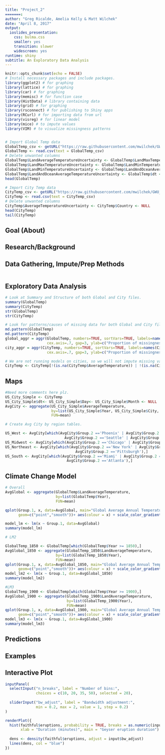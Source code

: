 ```yaml
---
title: "Project_2"
=======:
author: "Greg Ricalde, Amelia Kelly & Matt Wilchek"
date: "April 8, 2017"
output:
  ioslides_presentation:
    css: bulma.css
    smaller: yes
    transition: slower
    widescreen: yes
runtime: shiny
subtitle: An Exploratory Data Analysis
---
```


```r
knitr::opts_chunk$set(echo = FALSE)
# Install necessary packages and include packages.
library(ggplot2) # for graphing
library(lattice) # for graphing
library(car) # for graphing
library(memisc) # for function case
library(HistData) # library containing data
library(grid) # for graphing
library(rsconnect) # for publishing to Shiny apps
library(RCurl) # for importing data from url
library(visreg) # for linear model
library(mice) # to impute values
library(VIM) # to visualize missingness patterns


# Import Global Temp data
GlobalTemp_csv <- getURL("https://raw.githubusercontent.com/mwilchek/GWU_Project.AnalyzingClimateChange/master/GlobalTemperatures.csv")
GlobalTemp <- read.csv(text = GlobalTemp_csv)
# Delete unwanted columns
GlobalTemp$LandAverageTemperatureUncertainty <- GlobalTemp$LandMaxTemperature <-
GlobalTemp$LandMaxTemperatureUncertainty <- GlobalTemp$LandMinTemperature <-
GlobalTemp$LandMinTemperatureUncertainty <- GlobalTemp$LandAndOceanAverageTemperature <-
GlobalTemp$LandAndOceanAverageTemperatureUncertainty <- GlobalTemp$dt <- GlobalTemp$Day <- GlobalTemp$Month <- NULL
head(GlobalTemp)

# Import City Temp data
CityTemp_csv <- getURL("https://raw.githubusercontent.com/mwilchek/GWU_Project.AnalyzingClimateChange/master/US_City.csv")
CityTemp <- read.csv(text = CityTemp_csv)
# Delete unwanted columns
CityTemp$AverageTemperatureUncertainty <- CityTemp$Country <- NULL
head(CityTemp)
tail(CityTemp)


```

## Goal (About)

## Research/Background

## Data Gathering, Impute/Prep Methods
```r



```

  
## Exploratory Data Analysis

```r
# Look at Summary and Structure of both Global and City files.
summary(GlobalTemp)
summary(CityTemp)
str(GlobalTemp)
str(CityTemp)

# Look for patterns/causes of missing data for both Global and City files.
md.pattern(GlobalTemp)
md.pattern(CityTemp)
global_aggr = aggr(GlobalTemp, numbers=TRUE, sortVars=TRUE, labels=names(GlobalTemp), 
                   cex.axis=.7, gap=3, ylab=c("Proportion of missingness","Missingness Pattern"))
city_aggr = aggr(CityTemp, numbers=TRUE, sortVars=TRUE, labels=names(CityTemp), 
                   cex.axis=.7, gap=3, ylab=c("Proportion of missingness","Missingness Pattern"))

# We are not running models on cities, so we will not impute missing values; eliminate missing values.
CityTemp <- CityTemp[!(is.na(CityTemp$AverageTemperature)) | !(is.na(CityTemp$AverageTemperature)),]
```


## Maps
```r
#Need more comments here plz.
US_City_Simple <- CityTemp
US_City_Simple$dt<- US_City_Simple$Day<- US_City_Simple$Month <- NULL
AvgCity <- aggregate(US_City_Simple$AverageTemperature, 
                     by=list(US_City_Simple$Year, US_City_Simple$City, US_City_Simple$Latitude, US_City_Simple$Longitude), 
                     FUN=mean)

# Create Avg City by region tables.

US_West <- AvgCity[which(AvgCity$Group.2 =='Phoenix' | AvgCity$Group.2 =='Denver' | AvgCity$Group.2 =='Los Angeles'|
                           AvgCity$Group.2 =='Seattle' | AvgCity$Group.2 =='Las Vegas'),]
US_Midwest <- AvgCity[which(AvgCity$Group.2 =='Chicago' | AvgCity$Group.2 =='Omaha' | AvgCity$Group.2 =='Detroit'),]
US_Northeast <- AvgCity[which(AvgCity$Group.2 =='New York' | AvgCity$Group.2 =='Boston' | 
                                AvgCity$Group.2 =='Pittsburgh'),]
US_South <- AvgCity[which(AvgCity$Group.2 =='Miami' | AvgCity$Group.2 =='Washington' | AvgCity$Group.2 =='Houston'|
                            AvgCity$Group.2 =='Atlanta'),]

```


## Climate Change Model

```r
# Overall
AvgGlobal <- aggregate(GlobalTemp$LandAverageTemperature, 
                       by=list(GlobalTemp$Year), 
                       FUN=mean)

qplot(Group.1, x, data=AvgGlobal, main="Global Average Annual Temperature 1753-2013",
      geom=c("point","smooth"))+ aes(colour = x) + scale_color_gradient(low="blue", high="red")

model_lm <- lm(x ~ Group.1, data=AvgGlobal)
summary(model_lm)

# LM2

GlobalTemp_1850 <- GlobalTemp[which(GlobalTemp$Year >= 1850),]
AvgGlobal_1850 <- aggregate(GlobalTemp_1850$LandAverageTemperature, 
                       by=list(GlobalTemp_1850$Year), 
                       FUN=mean)
qplot(Group.1, x, data=AvgGlobal_1850, main="Global Average Annual Temperature 1850-2013",
      geom=c("point","smooth"))+ aes(colour = x) + scale_color_gradient(low="blue", high="red")
model_lm2 <- lm(x ~ Group.1, data=AvgGlobal_1850)
summary(model_lm2)

#LM3
GlobalTemp_1900 <- GlobalTemp[which(GlobalTemp$Year >= 1900),]
AvgGlobal_1900 <- aggregate(GlobalTemp_1900$LandAverageTemperature, 
                            by=list(GlobalTemp_1900$Year), 
                            FUN=mean)
qplot(Group.1, x, data=AvgGlobal_1900, main="Global Average Annual Temperature 1900-2013",
      geom=c("point","smooth"))+ aes(colour = x) + scale_color_gradient(low="blue", high="red")
model_lm3 <- lm(x ~ Group.1, data=AvgGlobal_1900)
summary(model_lm3)

```


## Predictions

## Examples


## Interactive Plot

```r
inputPanel(
  selectInput("n_breaks", label = "Number of bins:",
              choices = c(10, 20, 35, 50), selected = 20),
  
  sliderInput("bw_adjust", label = "Bandwidth adjustment:",
              min = 0.2, max = 2, value = 1, step = 0.2)
)

renderPlot({
  hist(faithful$eruptions, probability = TRUE, breaks = as.numeric(input$n_breaks),
       xlab = "Duration (minutes)", main = "Geyser eruption duration")
  
  dens <- density(faithful$eruptions, adjust = input$bw_adjust)
  lines(dens, col = "blue")
})
```

